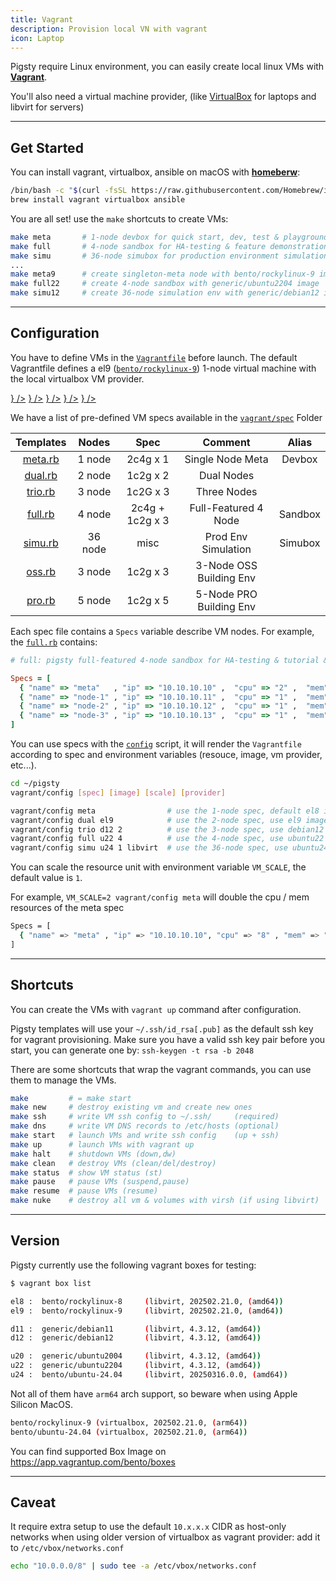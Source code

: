 ```yaml
---
title: Vagrant
description: Provision local VN with vagrant
icon: Laptop
---
```


Pigsty require Linux environment, you can easily create local linux VMs with [**Vagrant**](https://www.vagrantup.com/).

You'll also need a virtual machine provider, (like [VirtualBox](https://www.virtualbox.org/) for laptops and libvirt for servers)


--------

## Get Started

You can install vagrant, virtualbox, ansible on macOS with [**homeberw**](https://brew.sh/):

```bash title="install on macos"
/bin/bash -c "$(curl -fsSL https://raw.githubusercontent.com/Homebrew/install/HEAD/install.sh)"
brew install vagrant virtualbox ansible
```

You are all set! use the `make` shortcuts to create VMs:

```bash title="~/pigsty"
make meta       # 1-node devbox for quick start, dev, test & playground
make full       # 4-node sandbox for HA-testing & feature demonstration
make simu       # 36-node simubox for production environment simulation
...
make meta9      # create singleton-meta node with bento/rockylinux-9 image
make full22     # create 4-node sandbox with generic/ubuntu2204 image
make simu12     # create 36-node simulation env with generic/debian12 image
```




--------

## Configuration

You have to define VMs in the [`Vagrantfile`](https://github.com/pgsty/pigsty/blob/main/vagrant/Vagrantfile) before launch.
The default Vagrantfile defines a el9 ([`bento/rockylinux-9`](https://app.vagrantup.com/bento/boxes/rockylinux-9)) 1-node virtual machine with the local virtualbox VM provider.



<Files>
    <Folder name="vagrant" defaultOpen>
      <Folder name="spec" defaultOpen={false}>
          <a href={"https://github.com/pgsty/pigsty/blob/main/vagrant/spec/meta.rb"}><File name="meta.rb" icon={<Server className="text-blue-500" />} /></a>
          <a href={"https://github.com/pgsty/pigsty/blob/main/vagrant/spec/full.rb"}><File name="full.rb" icon={<Server className="text-blue-500" />} /></a>
          <a href={"https://github.com/pgsty/pigsty/blob/main/vagrant/spec/simu.rb"}><File name="simu.rb" icon={<Server className="text-blue-500" />} /></a>
          <a href={"https://github.com/pgsty/pigsty/blob/main/vagrant/spec/"}><File name="......" icon={<Server className="text-blue-500" />} /></a>
      </Folder>
        <a href={"https://github.com/pgsty/pigsty/blob/main/vagrant/Vagrantfile"}><File name="Vagrantfile" icon={<Server className="text-blue-500" />} /></a>
    </Folder>
</Files>

We have a list of pre-defined VM specs available in the [`vagrant/spec`](https://github.com/pgsty/pigsty/tree/main/vagrant/spec) Folder

|        Templates        |  Nodes  |      Spec       |         Comment         |  Alias  |
|:-----------------------:|:-------:|:---------------:|:-----------------------:|:-------:|
| [meta.rb](spec/meta.rb) | 1 node  |    2c4g x 1     |    Single Node Meta     | Devbox  |
| [dual.rb](spec/dual.rb) | 2 node  |    1c2g x 2     |       Dual Nodes        |         |
| [trio.rb](spec/trio.rb) | 3 node  |    1c2G x 3     |       Three Nodes       |         |
| [full.rb](spec/full.rb) | 4 node  | 2c4g + 1c2g x 3 |  Full-Featured 4 Node   | Sandbox |
| [simu.rb](spec/simu.rb) | 36 node |      misc       |   Prod Env Simulation   | Simubox |
|  [oss.rb](spec/oss.rb)  | 3 node  |    1c2g x 3     | 3-Node OSS Building Env |         |
|  [pro.rb](spec/pro.rb)  | 5 node  |    1c2g x 5     | 5-Node PRO Building Env |         |


Each spec file contains a `Specs` variable describe VM nodes. For example, the [`full.rb`](spec/full.rb) contains:

```ruby
# full: pigsty full-featured 4-node sandbox for HA-testing & tutorial & practices

Specs = [
  { "name" => "meta"   , "ip" => "10.10.10.10" ,  "cpu" => "2" ,  "mem" => "4096" ,  "image" => "bento/rockylinux-9"  },
  { "name" => "node-1" , "ip" => "10.10.10.11" ,  "cpu" => "1" ,  "mem" => "2048" ,  "image" => "bento/rockylinux-9"  },
  { "name" => "node-2" , "ip" => "10.10.10.12" ,  "cpu" => "1" ,  "mem" => "2048" ,  "image" => "bento/rockylinux-9"  },
  { "name" => "node-3" , "ip" => "10.10.10.13" ,  "cpu" => "1" ,  "mem" => "2048" ,  "image" => "bento/rockylinux-9"  },
]
```

You can use specs with the [`config`](https://github.com/pgsty/pigsty/tree/main/vagrant/config) script, it will render the `Vagrantfile` according to spec and environment variables (resouce, image, vm provider, etc...).

```bash
cd ~/pigsty
vagrant/config [spec] [image] [scale] [provider]

vagrant/config meta                # use the 1-node spec, default el8 image
vagrant/config dual el9            # use the 2-node spec, use el9 image instead 
vagrant/config trio d12 2          # use the 3-node spec, use debian12 image, double the cpu/mem resource
vagrant/config full u22 4          # use the 4-node spec, use ubuntu22 image instead, use 4x cpu/mem resource         
vagrant/config simu u24 1 libvirt  # use the 36-node spec, use ubuntu24 image instead, use libvirt as provider instead of virtualbox 
```

You can scale the resource unit with environment variable `VM_SCALE`, the default value is `1`.

For example, `VM_SCALE=2 vagrant/config meta` will double the cpu / mem resources of the meta spec

```bash
Specs = [
  { "name" => "meta" , "ip" => "10.10.10.10", "cpu" => "8" , "mem" => "16384" , "image" => "bento/rockylinux-9" },
]
```


--------

## Shortcuts

You can create the VMs with `vagrant up` command after configuration.

Pigsty templates will use your `~/.ssh/id_rsa[.pub]` as the default ssh key for vagrant provisioning.
Make sure you have a valid ssh key pair before you start, you can generate one by: `ssh-keygen -t rsa -b 2048`

There are some shortcuts that wrap the vagrant commands, you can use them to manage the VMs.

```bash title="~/pigsty/vagrant"
make         # = make start
make new     # destroy existing vm and create new ones
make ssh     # write VM ssh config to ~/.ssh/     (required)
make dns     # write VM DNS records to /etc/hosts (optional)
make start   # launch VMs and write ssh config    (up + ssh) 
make up      # launch VMs with vagrant up
make halt    # shutdown VMs (down,dw)
make clean   # destroy VMs (clean/del/destroy)
make status  # show VM status (st)
make pause   # pause VMs (suspend,pause)
make resume  # pause VMs (resume)
make nuke    # destroy all vm & volumes with virsh (if using libvirt) 
```


--------

## Version

Pigsty currently use the following vagrant boxes for testing:

```bash title="x86_64"
$ vagrant box list

el8 :  bento/rockylinux-8     (libvirt, 202502.21.0, (amd64))
el9 :  bento/rockylinux-9     (libvirt, 202502.21.0, (amd64))

d11 :  generic/debian11       (libvirt, 4.3.12, (amd64))
d12 :  generic/debian12       (libvirt, 4.3.12, (amd64))

u20 :  generic/ubuntu2004     (libvirt, 4.3.12, (amd64))
u22 :  generic/ubuntu2204     (libvirt, 4.3.12, (amd64))
u24 :  bento/ubuntu-24.04     (libvirt, 20250316.0.0, (amd64))
```

Not all of them have `arm64` arch support, so beware when using Apple Silicon MacOS.

```bash title="aarch64"
bento/rockylinux-9 (virtualbox, 202502.21.0, (arm64))
bento/ubuntu-24.04 (virtualbox, 202502.21.0, (arm64))
```

You can find supported Box Image on https://app.vagrantup.com/bento/boxes



--------

## Caveat

<Callout title="Virtualbox Network Configuration" type="warning">

It require extra setup to use the default `10.x.x.x` CIDR as host-only networks
when using older version of virtualbox as vagrant provider: add it to `/etc/vbox/networks.conf`

```bash
echo "10.0.0.0/8" | sudo tee -a /etc/vbox/networks.conf
```


</Callout>